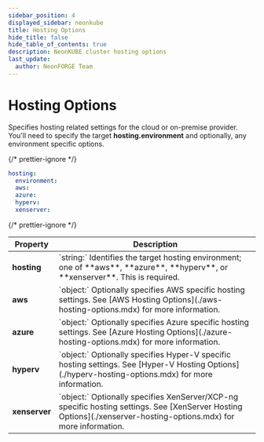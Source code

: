 ```yaml
---
sidebar_position: 4
displayed_sidebar: neonkube
title: Hosting Options
hide_title: false
hide_table_of_contents: true
description: NeonKUBE cluster hosting options
last_update:
  author: NeonFORGE Team
---
```



# Hosting Options

Specifies hosting related settings for the cloud or on-premise provider. You'll need to specify the target
**hosting.environment** and optionally, any environment specific options.

{/* prettier-ignore */}
```yaml
hosting:
  environment:
  aws:
  azure:
  hyperv:
  xenserver:
```

{/* prettier-ignore */}
<table>
  <thead>
    <th>Property</th>
    <th>Description</th>
  </thead>
  <tr>
    <td>
      <b>hosting</b>
    </td>
    <td>
      `string:` Identifies the target hosting environment; one of **aws**, **azure**, **hyperv**, or **xenserver**. This
      is required.
    </td>
  </tr>
  <tr>
    <td>
      <b>aws</b>
    </td>
    <td>
      `object:` Optionally specifies AWS specific hosting settings. See [AWS Hosting Options](./aws-hosting-options.mdx)
      for more information.
    </td>
  </tr>
  <tr>
    <td>
      <b>azure</b>
    </td>
    <td>
      `object:` Optionally specifies Azure specific hosting settings. See [Azure Hosting Options](./azure-hosting-options.mdx) for more information.
    </td>
  </tr>
  <tr>
    <td>
      <b>hyperv</b>
    </td>
    <td>
      `object:` Optionally specifies Hyper-V specific hosting settings. See [Hyper-V Hosting Options](./hyperv-hosting-options.mdx) for more information.
    </td>
  </tr>
  <tr>
    <td>
      <b>xenserver</b>
    </td>
    <td>
      `object:` Optionally specifies XenServer/XCP-ng specific hosting settings. See [XenServer Hosting Options](./xenserver-hosting-options.mdx) for more information.
    </td>
  </tr>
</table>
